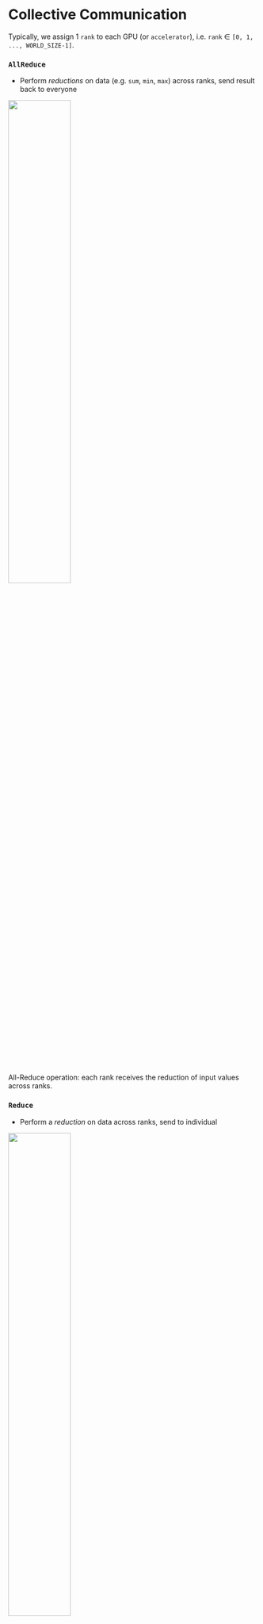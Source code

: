 # Collective Communication {.smaller background-color="#FFFFFF"}

Typically, we assign 1 `rank` to each GPU (or `accelerator`), i.e. `rank` $\in$ `[0, 1, ...,
WORLD_SIZE-1]`.

::: {.panel-tabset}

### `AllReduce`

- Perform _reductions_ on data (e.g. `sum`, `min`, `max`) across ranks, send result back to everyone

::: {#fig-allreduce}
![](./assets/collective-allreduce-sum.drawio.svg){width="50%"}

All-Reduce operation: each rank receives the reduction of input values across ranks.
:::

### `Reduce`

- Perform a _reduction_ on data across ranks, send to individual

::: {#fig-reduce}
![](./assets/collective-reduce-sum.drawio.svg){width="50%"}

Reduce operation: one rank receives the reduction of input values across ranks
:::


### `Broadcast`

- `broadcast` (_send_) a tensor <code>$x$</code> from one rank to all ranks

::: {#fig-broadcast}
![](./assets/collective-broadcast.drawio.svg){width="50%"}
:::

### `AllGather`

- Gathers tensors from the whole group in a list.

::: {#fig-allgather}
![](./assets/collective-allgather.drawio.svg){width="50%"}
:::

### `Scatter`

- Scatters a list of tensors to the whole group

::: {#fig-scatter}
![](./assets/collective-scatter.drawio.svg){width="50%"}
:::

:::

## Collective Operations {background-color="#FFFFFF"}

::: {.callout-warning icon=false title="⌛ Timeouts"}
- Collective operations have to be called for each `rank` to form a complete collective operation.
    - Failure to do so will result in other ranks waiting **indefinitely**
:::
